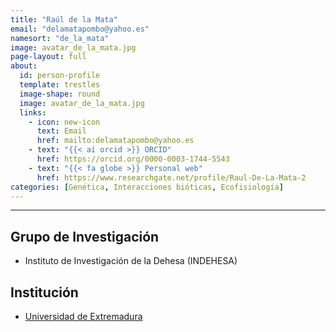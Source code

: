 ```yaml
---
title: "Raúl de la Mata"
email: "delamatapombo@yahoo.es"  
namesort: "de_la_mata"
image: avatar_de_la_mata.jpg
page-layout: full
about: 
  id: person-profile
  template: trestles
  image-shape: round
  image: avatar_de_la_mata.jpg
  links:
    - icon: new-icon
      text: Email
      href: mailto:delamatapombo@yahoo.es
    - text: "{{< ai orcid >}} ORCID"
      href: https://orcid.org/0000-0003-1744-5543
    - text: "{{< fa globe >}} Personal web"
      href: https://www.researchgate.net/profile/Raul-De-La-Mata-2
categories: [Genética, Interacciones bióticas, Ecofisiología]
---
```

 
<hr>

:::{#person-profile}

## Grupo de Investigación
- Instituto de Investigación de la Dehesa (INDEHESA)

## Institución
- [Universidad de Extremadura](https://www.unex.es/)

:::

